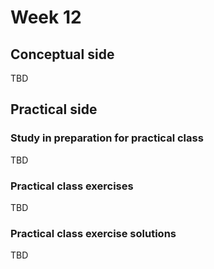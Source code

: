 # Week 12 {-}

## Conceptual side {-}

TBD

## Practical side {-}

### Study in preparation for practical class {-}

TBD

### Practical class exercises {-}

TBD

### Practical class exercise solutions {-}

TBD
